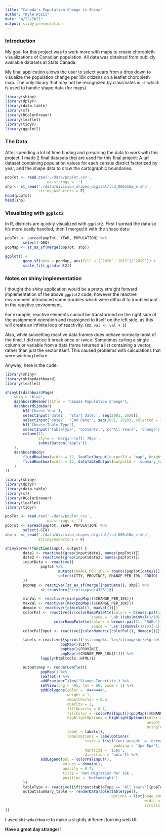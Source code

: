 ```yaml
---
title: "Canada's Population Change in Shiny"
author: "Kyle Rozic"
date: "4/22/2021"
output: slidy_presentation
---
```


### Introduction

My goal for this project was to work more with maps to create choropleth visualizations of Canadian population. All data was obtained from publicly available datasets at Stats Canada.

My final application allows the user to select years from a drop down to visualize the population change per 10k citizens on a leaflet choropleth map. The only library that may not be recognized by classmates is `sf` which is used to handle shape data (for maps).

```r
library(shiny)
library(dplyr)
library(data.table)
library(sf)
library(RColorBrewer)
library(leaflet)
library(tidyr)
library(ggplot2)
```

### The Data

After spending a lot of time finding and preparing the data to work with this project, I made 2 final datasets that are used for this final project: A tall dataset containing population values for each census district factorized by year, and the shape data to draw the cartographic boundaries.

```r
popTot <- read.csv('./data/popTot.csv', 
                   na.strings = '')
shp <- st_read('./data/division_shapes_digital/lcd_000a16a_e.shp', 
               stringsAsFactors = F)
head(popTot)
head(shp)
```

### Visualizing with `ggplot2`

In R, districts are quickly visualized with `ggplot2`. First I spread the data so it's more easily handled, then I merged it with the shape data:

```r
popTot <- spread(popTot, YEAR, POPULATION) %>%
        select(-GEO)
popMap <- st_as_sf(merge(popTot, shp))

ggplot() + 
        geom_sf(data = popMap, aes(fill = (`2020`-`2019`)/`2019`)) +
        scale_fill_gradient2()
```

### Notes on shiny implementation

I thought the shiny application would be a pretty straight forward implementation of the above `ggplot2` code, however the reactive environment introduced some troubles which were difficult to troubleshoot in the reactive environment. 

For example, reactive elements cannot be transformed on the right side of the assignment operation and reassigned to itself on the left side, as this will create an infinite loop of reactivity. (ex. `val <- val + 1`)

Also, while subsetting reactive data frames does behave normally most of the time, I did notice it break once or twice. Sometimes calling a single column or variable from a data frame returned a list containing a vector, rather than just the vector itself. This caused problems with calculations that were working before. 

Anyway, here is the code:

```r
library(shiny)
library(shinydashboard)
library(leaflet)

shinyUI(dashboardPage(
    skin = 'blue',
    dashboardHeader(title = 'Canada Population Change'),
    dashboardSidebar(
        h1('Choose Year'),
        selectInput('date1', 'Start Date:', seq(2001, 2020)),
        selectInput('date2', 'End Date:', seq(2001, 2020), selected = 2002),
        h1('Choose Table Type'),
        selectInput('tableType', 'Contents:', c('All Years', 'Change')),
        column(12, 
               style = 'margin-left: 70px', 
               submitButton('Apply'))
    ),
    dashboardBody(
        fluidRow(box(width = 12, leafletOutput(outputId = 'map', height = 500))),
        fluidRow(box(width = 12, dataTableOutput(outputId = 'summary_table')))
    )
))
```

```r
library(shiny)
library(dplyr)
library(data.table)
library(sf)
library(RColorBrewer)
library(leaflet)
library(tidyr)

popTot <- read.csv('./data/popTot.csv', 
                   na.strings = '')
popTot <- spread(popTot, YEAR, POPULATION) %>%
        select(-GEO)
shp <- st_read('./data/division_shapes_digital/lcd_000a16a_e.shp', 
               stringsAsFactors = F)

shinyServer(function(input, output) {
        date1 <- reactive({grep(input$date1, names(popTot))})
        date2 <- reactive({grep(input$date2, names(popTot))})
        inputData <- reactive({
                popTot %>%
                        mutate(CHANGE_PER_10k = round((popTot[date2()]-popTot[date1()])/popTot[date1()]*10000)) %>%
                        select(CITY, PROVINCE, CHANGE_PER_10k, CDUID)
        })
        popMap <- reactive({st_as_sf(merge(inputData(), shp)) %>%
                st_transform('+init=epsg:4326')})

        minVal <- reactive({min(popMap()$CHANGE_PER_10k)})
        maxVal <- reactive({max(popMap()$CHANGE_PER_10k)})
        domain <- reactive({c(minVal(), maxVal())})
        colorPal <- reactive({c(colorRampPalette(colors = brewer.pal(11, 'RdBu')[c(1:4, 6)],
                                       space = 'Lab')(abs(minVal()/10)),
                      colorRampPalette(colors = brewer.pal(11, 'RdBu')[c(6, 8:11)],
                                       space = 'Lab')(maxVal()/10)[-1])})
        colorPalInput <- reactive({colorNumeric(colorPal(), domain())})

        labels = reactive({sprintf('<strong>%s, %s</strong><br/>%g net migration/10k',
                         popMap()$CITY,
                         popMap()$PROVINCE,
                         popMap()$CHANGE_PER_10k[[1]]) %>%
                lapply(htmltools::HTML)})

        output$map <- renderLeaflet({
                popMap() %>%
                leaflet() %>%
                addProviderTiles('Stamen.TonerLite') %>%
                setView(lng = -95, lat = 60, zoom = 3) %>%
                addPolygons(color = '#444444',
                            weight = 1,
                            smoothFactor = 0.5,
                            opacity = 1,
                            fillOpacity = 0.7,
                            fillColor = ~colorPalInput()(popMap()$CHANGE_PER_10k[[1]]),
                            highlightOptions = highlightOptions(color = 'white',
                                                                weight = 2,
                                                                bringToFront = T),
                            label = labels(),
                            labelOptions = labelOptions(
                                    style = list('font-weight' = 'normal',
                                                 padding = '3px 8px'),
                                    textsize = '15px',
                                    direction = 'auto')) %>%
                addLegend(pal = colorPalInput(),
                          values = domain(),
                          opacity = 0.7,
                          title = 'Net Migration Per 10k',
                          position = 'bottomright')
        })
        tableType <- reactive({if(input$tableType == 'All Years'){popTot} else{inputData()}})
        output$summary_table <- renderDataTable(tableType(), 
                                                options = list(pageLength = 25,
                                                               width = '100%',
                                                               scrollx = T))
})
```

I used `shinydashboard` to make a slightly different looking web UI. 

**Have a great day stranger!**